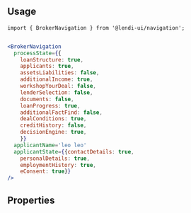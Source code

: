 
## Usage

```
import { BrokerNavigation } from '@lendi-ui/navigation';
```

```jsx

<BrokerNavigation
  processState={{
    loanStructure: true,
    applicants: true,
    assetsLiabilities: false,
    additionalIncome: true,
    workshopYourDeal: false,
    lenderSelection: false,
    documents: false,
    loanProgress: true,
    additionalFactFind: false,
    dealConditions: true,
    creditHistory: false,
    decisionEngine: true,
    }}
  applicantName='leo leo'
  applicantState={{contactDetails: true,
    personalDetails: true,
    employmentHistory: true,
    eConsent: true}}
/>
```

## Properties

<PropTable>
  <PropTable.Entry name="applicantName" required type="string" description="The current application name."/>
  <PropTable.Entry name="applicantState" required type='"contactdetails" | "personaldetails" | "employmentHistory" | "E-consent" | ""' defaultValue=""  description="The current propcess in applicant panel."/>
  <PropTable.Entry name="className" defaultValue=""type="string" defaultValue="" description="The custom style for BrokerNavigation component."/>
  <PropTable.Entry name="processState" required type="object" description="The header title of MenuItem component."/>
  <PropTable.Entry name="width" type="string" defaultValue="376px" description="The BrokerNavigation component width."/>
</PropTable>
